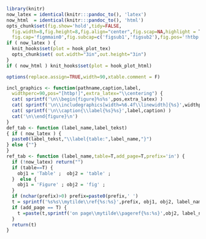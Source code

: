 ```r

library(knitr)
now_latex = identical(knitr:::pandoc_to(), 'latex')
now_html  = identical(knitr:::pandoc_to(), 'html')
opts_chunk$set(fig.show='hold',tidy=FALSE,
  fig.width=8,fig.height=8,fig.align="center",fig.scap=NA,highlight = T,
  fig.cap='figmmain0',fig.subcap=c('figsub1','figsub2'),fig.pos='!htbp')
if ( now_latex ) {
  knit_hooks$set(plot = hook_plot_tex)
  opts_chunk$set( out.width="3in",out.height="3in")
}
if ( now_html ) knit_hooks$set(plot = hook_plot_html)

options(replace.assign=TRUE,width=90,xtable.comment = F)

incl_graphics <- function(pathname,caption,label, 
  widthperc=90,pos="[htbp!]",extra_latex="\\centering") {
  cat( sprintf('\n\\begin{figure}%s%s',pos,extra_latex) )
  cat( sprintf('\n\\includegraphics[width=%6.4f\\linewidth]{%s}',widthperc/100,pathname) )
  cat( sprintf('\n\\caption{\\label{%s}%s}',label,caption) )
  cat('\n\\end{figure}\n')
}
def_tab <- function (label_name,label_tekst)          
{ if ( now_latex ) {
  paste0(label_tekst,"\\label{table:",label_name,"}")
} else {""}
}
ref_tab <- function (label_name,table=T,add_page=T,prefix='in') { 
  if (!now_latex) return("")
  if (table==T) {
    obj1 = 'Table' ;  obj2 = 'table' ;
  }  else {
    obj1 = 'Figure' ; obj2 = 'fig' ;
  }
  if (nchar(prefix)>0) prefix=paste0(prefix,' ')
  t = sprintf('%s%s\\mytilde\\ref{%s:%s}',prefix, obj1, obj2, label_name)
  if (add_page == T) {
    t =paste(t,sprintf('on page\\mytilde\\pageref{%s:%s}',obj2, label_name))
  }
  return(t)
} 

```

